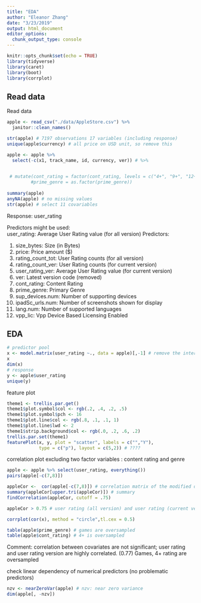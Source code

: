 ```yaml
---
title: "EDA"
author: "Eleanor Zhang"
date: "3/23/2019"
output: html_document
editor_options: 
  chunk_output_type: console
---
```


```r
knitr::opts_chunk$set(echo = TRUE)
library(tidyverse)
library(caret)
library(boot)
library(corrplot)
```

## Read data 

Read data
```r
apple <- read_csv("./data/AppleStore.csv") %>% 
  janitor::clean_names() 

str(apple) # 7197 observations 17 variables (including response)
unique(apple$currency) # all price on USD unit, so remove this

apple <- apple %>% 
  select(-c(x1, track_name, id, currency, ver)) # %>% 

  
 # mutate(cont_rating = factor(cont_rating, levels = c("4+", "9+", "12+", "17+")),
         #prime_genre = as.factor(prime_genre))
  
summary(apple)
anyNA(apple) # no missing values
str(apple) # select 11 covariables 
```


Response: user_rating  

Predictors might be used:  
user_rating: Average User Rating value (for all version)
Predictors: 

1.	size_bytes: Size (in Bytes)
2.	price: Price amount ($)
3.	rating_count_tot: User Rating counts (for all version)
4.	rating_count_ver: User Rating counts (for current version)
5.	user_rating_ver: Average User Rating value (for current version)
6.	ver: Latest version code (removed)
7.	cont_rating: Content Rating
8.	prime_genre: Primary Genre
9.	sup_devices.num: Number of supporting devices
10.	ipadSc_urls.num: Number of screenshots shown for display
11.	lang.num: Number of supported languages
12.	vpp_lic: Vpp Device Based Licensing Enabled

## EDA

```r
# predictor pool
x <- model.matrix(user_rating ~., data = apple)[,-1] # remove the intercept column; design matrix
x
dim(x)
# response
y <- apple$user_rating
unique(y)
```

feature plot
```r
theme1 <- trellis.par.get()
theme1$plot.symbol$col <- rgb(.2, .4, .2, .5)
theme1$plot.symbol$pch <- 16
theme1$plot.line$col <- rgb(.8, .1, .1, 1)
theme1$plot.line$lwd <- 2
theme1$strip.background$col <- rgb(.0, .2, .6, .2)
trellis.par.set(theme1)
featurePlot(x, y, plot = "scatter", labels = c("","Y"),
            type = c("p"), layout = c(5,2)) # ???? 
```

correlation plot excluding two factor variables : content rating and genre
```r
apple <- apple %>% select(user_rating, everything())
pairs(apple[-c(7,8)])

appleCor <-  cor(apple[-c(7,8)]) # correlation matrix of the modified dataset above
summary(appleCor[upper.tri(appleCor)]) # summary
findCorrelation(appleCor, cutoff = .75)

appleCor > 0.75 # user rating (all version) and user rating (current version)

corrplot(cor(x), method = "circle",tl.cex = 0.5)

table(apple$prime_genre) # games are oversampled
table(apple$cont_rating) # 4+ is oversampled
```

Comment: correlation between covariates are not significant; user rating and user rating version are highly correlated. (0.77)
Games, 4+ rating are oversampled

check linear dependency of numerical predictors (no problematic predictors)
```r
nzv <- nearZeroVar(apple) # nzv: near zero variance
dim(apple[, -nzv])
```




